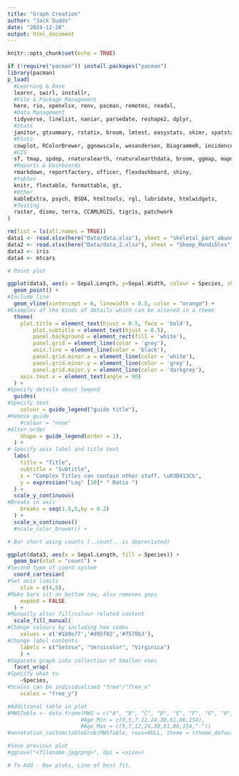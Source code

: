 ```yaml
---
title: "Graph Creation"
author: "Jack Sudds"
date: "2024-12-20"
output: html_document
---
```


```r
knitr::opts_chunk$set(echo = TRUE)
```

```r
if (!require("pacman")) install.packages("pacman")
library(pacman)
p_load(
  #Learning & Base
  learnr, swirl, installr,
  #File & Package Management
  here, rio, openxlsx, renv, pacman, remotes, readxl,
  #Data Management
  tidyverse, linelist, naniar, parsedate, reshape2, dplyr,
  #Stats
  janitor, gtsummary, rstatix, broom, lmtest, easystats, skimr, spatstat,
  #Plots
  cowplot, RColorBrewer, ggnewscale, wesanderson, DiagrammeR, incidence2, gghighlight, ggtext, ggrepel, gganimate, ggsci, grates, gridExtra, ggforce, hexbin, plotly,
  #GIS
  sf, tmap, spdep, rnaturalearth, rnaturalearthdata, broom, ggmap, mapdata, maps, spData, BiocManager, geoR, giscoR,
  #Reports & Dashboards
  rmarkdown, reportfactory, officer, flexdashboard, shiny,
  #tables
  knitr, flextable, formattable, gt,
  #Other
  kableExtra, psych, BSDA, htmltools, rgl, lubridate, htmlwidgets,
  #Testing
  raster, dismo, terra, CCAMLRGIS, tigris, patchwork
)
```

```r
rm(list = ls(all.names = TRUE))
data1 <- read.xlsx(here("Data/data.xlsx"), sheet = "skeletal_part_abundances")
data2 <- read.xlsx(here("Data/data_2.xlsx"), sheet = "Sheep_Mandibles")
data3 <- iris
data4 <- mtcars
```

```r
# Point plot

ggplot(data3, aes(x = Sepal.Length, y=Sepal.Width, colour = Species, shape = Species)) +
  geom_point() +
#Include line
  geom_vline(xintercept = 6, linewidth = 0.5, color = "orange") +
#Examples of the kinds of details which can be altered in a theme
  theme(
    plot.title = element_text(hjust = 0.5, face = 'bold'),
        plot.subtitle = element_text(hjust = 0.5),
        panel.background = element_rect(fill = 'white'),
        panel.grid = element_line(color = 'grey'),
        axis.line = element_line(color = 'black'),
        panel.grid.minor.x = element_line(color = 'white'),
        panel.grid.minor.y = element_line(color = 'grey'),
        panel.grid.major.y = element_line(color = 'darkgrey'),
    axis.text.x = element_text(angle = 90)
  ) +
#Specify details about legend
  guides(
#Specify text
    colour = guide_legend("guide title"),
#Remove guide
    #colour = "none"
#Alter order
    shape = guide_legend(order = 1),
  ) +
# Specify axis label and title text
  labs(
    title = "Title",
    subtitle = "Subtitle",
    x = "Complex Titles can contain other stuff, \u03B413C‰",
    y = expression("Log" [10]* " Ratio ")
  ) +
  scale_y_continuous(
#Breaks in axis
    breaks = seq(1.5,5,by = 0.2)
  ) +
  scale_x_continuous()
  #scale_color_brewer() +

# Bar chart using counts (..count.. is depreciated)

ggplot(data3, aes(x = Sepal.Length, fill = Species)) +
  geom_bar(stat = "count") +
#Second type of coord system
  coord_cartesian(
#Set axis limits
    xlim = c(4,8),
#Make bars sit on bottom row, also removes gaps
    expand = FALSE
  ) +
#Manually alter fill/colour related content
  scale_fill_manual(
#Change colours by including hex codes
    values = c('#1b9e77','#d95f02','#7570b3'),
#Change label contents
    labels = c("Setosa", "Versicolor", "Virginica")
    ) +
#Separate graph into collection of Smaller ones
  facet_wrap(
#Specify what to 
    ~Species,
#Scales can be individualised "free"/"free_x"
    scales = "free_y")

#Additional table in plot
#MWSTable <- data.frame(MWS = c("A", "B", "C", "D", "E", "F", "G", "H", "I"),
                       #Age_Min = c(0,5,7,12,24,30,61,86,154),
                       #Age_Max = c(5,7,12,24,30,61,86,154,"-"))
#annotation_custom(tableGrob(MWSTable, rows=NULL, theme = ttheme_default(base_size = 9)), xmin = "C", xmax = "E", ymin = 2, ymax = 7)

#Save previous plot
#ggsave("<filename.jpg/png>", dpi = <size>)
```

```r
# To Add - Box plots, Line of best fit, 
```

